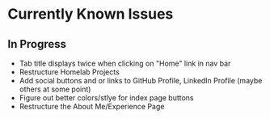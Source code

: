 # Currently Known Issues
## In Progress
- Tab title displays twice when clicking on "Home" link in nav bar
- Restructure Homelab Projects
- Add social buttons and or links to GitHub Profile, LinkedIn Profile (maybe others at some point)
- Figure out better colors/stlye for index page buttons
- Restructure the About Me/Experience Page